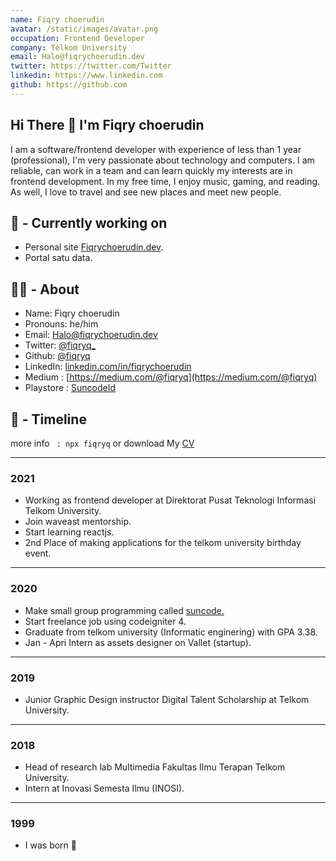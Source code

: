 ```yaml
---
name: Fiqry choerudin
avatar: /static/images/avatar.png
occupation: Frontend Developer
company: Telkom University
email: Halo@fiqrychoerudin.dev
twitter: https://twitter.com/Twitter
linkedin: https://www.linkedin.com
github: https://github.com
---
```


## Hi There 👋 I'm Fiqry choerudin

I am a software/frontend developer with experience of less than 1 year (professional), I'm very passionate about technology and computers. I am reliable, can work in a team and can learn quickly my interests are in frontend development. In my free time, I enjoy music, gaming, and reading. As well, I love to travel and see new places and meet new people.

## 👷 - Currently working on

- Personal site [Fiqrychoerudin.dev](https://github.com/fiqryq/Fiqrychoerudin.dev).
- Portal satu data.

## 🧑‍💻 - About

- Name: Fiqry choerudin
- Pronouns: he/him
- Email: Halo@fiqrychoerudin.dev
- Twitter: [@fiqryq\_](https://twitter.com/fiqryq_)
- Github: [@fiqryq](https://github.com/fiqryq)
- LinkedIn: [linkedin.com/in/fiqrychoerudin](https://www.linkedin.com/in/fiqrychoerudin/)
- Medium : [https://medium.com/@fiqryq](https://medium.com/@fiqryq)
- Playstore : [SuncodeId](https://play.google.com/store/apps/dev?id=7523064885169137937)

## 🌱 - Timeline

more info ` : npx fiqryq` or download My [CV](https://raw.githubusercontent.com/fiqryq/Fiqrychoerudin.dev/main/data/cv.pdf)

---

### 2021

- Working as frontend developer at Direktorat Pusat Teknologi Informasi Telkom University.
- Join waveast mentorship.
- Start learning reactjs.
- 2nd Place of making applications for the telkom university birthday event.

---

### 2020

- Make small group programming called [suncode.](https://github.com/Suncodeid)
- Start freelance job using codeigniter 4.
- Graduate from telkom university (Informatic enginering) with GPA 3.38.
- Jan - Apri Intern as assets designer on Vallet (startup).

---

### 2019

- Junior Graphic Design instructor Digital Talent Scholarship at Telkom University.

---

### 2018

- Head of research lab Multimedia Fakultas Ilmu Terapan Telkom University.
- Intern at Inovasi Semesta Ilmu (INOSI).

---

### 1999

- I was born 🥚
